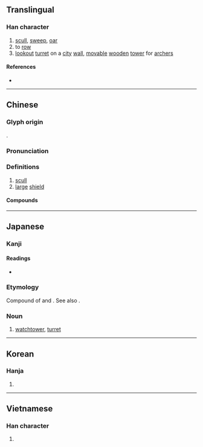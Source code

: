 {{also|橹}}
{{character info}}
==Translingual==

===Han character===
{{Han char|rn=75|rad=木|as=15|sn=19|four=47963|canj=DNWA|ids=⿰木魯}}

# [[scull]], [[sweep]], [[oar]]
# to [[row]]
# [[lookout]] [[turret]] on a [[city]] [[wall]], [[movable]] [[wooden]] [[tower]] for [[archer]]s

====References====
* {{Han ref|kx=0560.050|dkj=15798|dj=0949.120|hdz=21315.020|uh=6AD3|ud=27347|bh=C372|bd=50034}}

----

==Chinese==
{{zh-forms|s=橹|alt=樐,艪,艣,㯭}}

===Glyph origin===
{{Han etym}}
{{Han compound|木|魯|c1=s|c2=p|t1=tree|ls=psc}}.

===Pronunciation===
{{zh-pron
|m=lǔ
|c=lou5
|mn=ló͘
|mc=y
|oc=y
|ma=
|cat=n
}}

===Definitions===
{{zh-hanzi}}

# [[scull]]
# [[large]] [[shield]]

====Compounds====
{{zh-der|干櫓|樓櫓|搖櫓|櫓帆船|櫓槳|檣櫓|烽櫓|櫓棹|轒櫓|譙櫓}}

----

==Japanese==
{{wikipedia|Yagura}}

===Kanji===
{{ja-kanji|grade=|rs=木15}}

====Readings====
* {{ja-readings
|goon=る
|kanon=ろ
|kun=おおだて, やぐら-
}}

===Etymology===
Compound of {{m|ja|矢|tr=ya||[[arrow]]}} and {{m|ja|倉|tr=kura||[[storehouse]]}}. See also {{cog|ja|矢倉|tr=yagura}}.

===Noun===
{{ja-noun|やぐら}}

# [[watchtower]], [[turret]]

----

==Korean==

===Hanja===
{{ko-hanja|hangeul=[[로]]>[[노]]|eumhun=|rv=ro>no|mr=ro>no|y=lo>no}}

# {{rfdef|ko|sort=木15}}

----

==Vietnamese==

===Han character===
{{vi-readings|reading=lỗ|rs=木15}}

# {{rfdef|vi|sort=木15}}